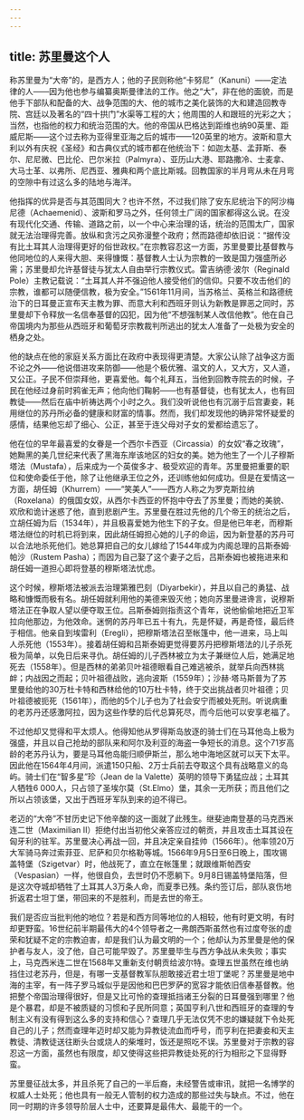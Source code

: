 ```yaml
---
---
---
```

title: 苏里曼这个人
---




称苏里曼为“大帝”的，是西方人；他的子民则称他“卡努尼”（Kanuni）——定法律的人——因为他也参与编纂奥斯曼律法的工作。他之“大”，非在他的面貌，而是他手下部队和配备的大、战争范围的大、他的城市之美化装饰的大和建造回教寺院、宫廷以及著名的“四十拱门”水渠等工程的大；他周围的人和跟班的光彩之大；当然，也指他的权力和统治范围的大。他的帝国从巴格达到距维也纳90英里、距威尼斯——这个过去称为亚得里亚海之后的城市——120英里的地方。波斯和意大利以外有庆祝《圣经》和古典仪式的城市都在他统治下：如迦太基、孟菲斯、泰尔、尼尼微、巴比伦、巴尔米拉（Palmyra）、亚历山大港、耶路撒冷、士麦拿、大马士革、以弗所、尼西亚、雅典和两个底比斯城。回教国家的半月弯从未在月弯的空隙中有过这么多的陆地与海洋。

他指挥的优异是否与其范围同大？也许不然，不过我们除了安东尼统治下的阿沙梅尼德（Achaemenid）、波斯和罗马之外，任何领土广阔的国家都得这么说。在没有现代化交通、传输、道路之前，以一个中心来治理的话，统治的范围太广，国家就无法治理得完善。放纵和贪污之风弥漫整个政府；然而路德却依旧说：“据传没有比土耳其人治理得更好的俗世政权。”在宗教容忍这一方面，苏里曼要比基督教与他同地位的人来得大胆、来得慷慨：基督教人士认为宗教的一致是国力强盛所必需；苏里曼却允许基督徒与犹太人自由举行宗教仪式。雷吉纳德·波尔（Reginald Pole）主教记载说：“土耳其人并不强迫他人接受他们的信仰。只要不攻击他们的宗教，谁都可以随便信教，极为安全。”1561年11月间，当苏格兰、英格兰和路德统治下的日耳曼正宣布天主教为罪、而意大利和西班牙则认为新教是罪恶之同时，苏里曼却下令释放一名信奉基督的囚犯，因为他“不想强制某人改信他教”。他在自己帝国境内为那些从西班牙和葡萄牙宗教裁判所逃出的犹太人准备了一处极为安全的栖身之处。

他的缺点在他的家庭关系方面比在政府中表现得更清楚。大家公认除了战争这方面不论之外——他说借进攻来防御——他是个极优雅、温文的人，又大方，又人道，又公正。子民不但崇拜他，更喜爱他。每个礼拜五，当他到回教寺院去的时候，子民在他经过身前时鸦雀无声；他向他们鞠躬——也有基督徒，也有犹太人，也有回教徒——然后在庙中祈祷达两个小时之久。我们没听说他也有沉溺于后宫妻妾，耗用继位的苏丹所必备的健康和财富的情事。然而，我们却发现他的确非常怀疑爱的感情，结果他忘却了细心、公正，甚至于连父母对子女的爱都给遗忘了。

他在位的早年最喜爱的女眷是一个西尔卡西亚（Circassia）的女奴“春之玫瑰”，她黝黑的美几世纪来代表了黑海东岸该地区的妇女的美。她为他生了一个儿子穆斯塔法（Mustafa），后来成为一个英俊多才、极受欢迎的青年。苏里曼把重要的职位和使命委任于他，除了让他继承王位之外，还训练他如何成功。但是在爱情这一方面，胡任姆（Khurrem）——“笑美人”——西方人称之为罗克斯拉纳（Roxelana）的俄国女奴，从西尔卡西亚的怀抱中夺去了苏里曼；而她的美貌、欢欣和诡计迷惑了他，直到悲剧产生。苏里曼在胜过先他的几个帝王的统治之后，立胡任姆为后（1534年），并且极喜爱她为他生下的子女。但是他已年老，而穆斯塔法继位的时机已将到来，因此胡任姆担心她的儿子的命运，因为新登基的苏丹可以合法地杀死他们。她总算把自己的女儿嫁给了1544年成为内阁总理的吕斯泰姆·帕沙（Rustem Pasha）；而因为自己娶了这个妻子之后，吕斯泰姆也被拖进来和胡任姆一道担心即将登基的穆斯塔法忧虑。

这个时候，穆斯塔法被派去治理第雅巴刻（Diyarbekir），并且以自己的勇猛、战略和慷慨而极有名。胡任姆就利用他的美德来毁灭他；她向苏里曼进谗言，说穆斯塔法正在争取人望以便夺取王位。吕斯泰姆则指责这个青年，说他偷偷地把近卫军拉向他那边，为他效命。迷惘的苏丹年已五十有九，先是怀疑，再是奇怪，最后终于相信。他亲自到埃雷利（Eregli），把穆斯塔法召至帐篷中，他一进来，马上叫人杀死他（1553年）。接着胡任姆和吕斯泰姆更觉得要苏丹把穆斯塔法的儿子杀死极为简单，以免日后来寻仇。胡任姆的儿子西林被立为太子兼继位人后，她满足地死去（1558年）。但是西林的弟弟贝叶祖德眼看自己难逃被杀，就举兵向西林挑衅；内战因之而起；贝叶祖德战败，逃向波斯（1559年）；沙赫·塔马斯普为了苏里曼给他的30万杜卡特和西林给他的10万杜卡特，终于交出挑战者贝叶祖德；贝叶祖德被扼死（1561年），而他的5个儿子也为了社会安宁而被处死刑。听说病重的老苏丹还感激阿拉，因为这些作孽的后代总算死尽，而今后他可以安享老福了。

不过他却又觉得和平太烦人。他得知他从罗得斯岛放逐的骑士们在马耳他岛上极为强盛，并且以自己抢劫的部队来和阿尔及利亚的海盗一争短长的消息。这个71岁高龄的老苏丹认为，要是马耳他岛能归顺伊斯兰，那么地中海地区就可以天下太平。因此他在1564年4月间，派遣150只船、2万士兵前去夺取这个具有战略意义的岛屿。骑士们在“智多星”珍（Jean de la Valette）英明的领导下勇猛应战；土耳其人牺牲6 000人，只占领了圣埃尔莫（St.Elmo）堡，其余一无所获；而且他们之所以占领该堡，又出于西班牙军队到来的迫不得已。

老迈的“大帝”不甘历史记下他辛酸的这一面就了此残生。继斐迪南登基的马克西米连二世（Maximilian Ⅱ）拒绝付出当初他父亲答应过的朝贡，并且攻击土耳其设在匈牙利的驻军。苏里曼决心再战一回，并且决定亲自挂帅（1566年）。他率领20万大军骑马奔过索菲亚、尼萨和贝尔格勒等城。1566年9月5日至6日晚上，围攻锡盖特堡（Szigetvar）时，他战死了，直立在帐篷里；就跟维斯帕西安（Vespasian）一样，他很自负，去世时仍不愿躺下。9月8日锡盖特堡陷落，但是这次夺城却牺牲了土耳其人3万条人命，而夏季已残。条约签订后，部队哀伤地折返君士坦丁堡，带回来的不是胜利，而是去世的帝王。

我们是否应当批判他的地位？若是和西方同等地位的人相较，他有时更文明，有时却更野蛮。16世纪前半期最伟大的4个领导者之一弗朗西斯虽然也有过度夸张的虚荣和犹疑不定的宗教迫害，却是我们认为最文明的一个；他却认为苏里曼是他的保护者与友人，没了他，自己可能早毁了。苏里曼毕生与西方争战从未失败；事实上，马克西米连二世在1568年又重新支付朝贡给波尔特。查理五世虽然在维也纳挡住过老苏丹，但是，有哪一支基督教军队胆敢接近君士坦丁堡呢？苏里曼是地中海的主宰，有一阵子罗马城似乎是因他和巴巴罗萨的宽容才能依旧信奉基督教。他把整个帝国治理得很好，但是又比可怜的查理抵挡诸王分裂的日耳曼强到哪里？他是个暴君，却是不被质疑的习惯和子民所同意；英国亨利八世和西班牙的查理的专制主义有没有得到这么多的支持和信心？查理几乎无法仅凭不忠的嫌疑就下令处死自己的儿子；然而查理年迈时却又能为异教徒流血而呼号，而亨利在把妻妾和天主教徒、清教徒送往断头台或烧人的柴堆时，饭还是照吃不误。苏里曼对于宗教的容忍这一方面，虽然也有限度，却又使得这些把异教徒处死的行为相形之下显得野蛮。

苏里曼征战太多，并且杀死了自己的一半后裔，未经警告或审讯，就把一名博学的权威人士处死；他也具有一般无人管制的权力造成的那些过失与缺点。不过，他在同一时期的许多领导阶层人士中，还要算是最伟大、最能干的一个。